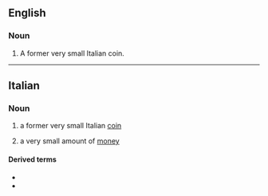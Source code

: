 ==English==

===Noun===
{{en-noun|s|quattrini}}

# {{lb|en|historical}} A former very small Italian coin.

----

==Italian==

===Noun===
{{it-noun|m}}

# {{lb|it|historical|numismatics}} a former very small Italian [[coin]]
# {{lb|it|by extension}} a very small amount of [[money]]

====Derived terms====
* {{l|it|rinquattrinare}}
* {{l|it|squattrinato}}